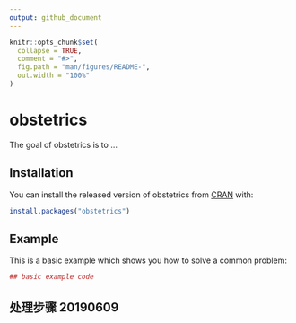 ```yaml
---
output: github_document
---
```


<!-- README.md is generated from README.Rmd. Please edit that file -->

```r
knitr::opts_chunk$set(
  collapse = TRUE,
  comment = "#>",
  fig.path = "man/figures/README-",
  out.width = "100%"
)
```
# obstetrics

The goal of obstetrics is to ...

## Installation

You can install the released version of obstetrics from [CRAN](https://CRAN.R-project.org) with:

``` r
install.packages("obstetrics")
```

## Example

This is a basic example which shows you how to solve a common problem:

```r
## basic example code
```


## 处理步骤 20190609




